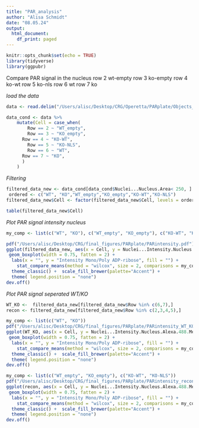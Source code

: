 ---
title: "PAR_analysis"
author: "Alisa Schmidt"
date: "08.05.24"
output:
  html_document:
    df_print: paged
---
```{r setup, include=FALSE}
knitr::opts_chunk$set(echo = TRUE)
library(tidyverse)
library(ggpubr)
```
Compare PAR signal in the nucleus
row 2 wt-empty
row 3 ko-empty
row 4 ko-wt
row 5 ko-nls
row 6 wt
row 7 ko

*load the data*
```{r}
data <- read.delim("/Users/alisc/Desktop/CRG/Operetta/PARplate/Objects_Population - Nuclei 2.txt", skip = 9)

data_cond <- data %>%
    mutate(Cell = case_when(
        Row == 2 ~ "WT_empty",
        Row == 3 ~ "KO_empty",
      Row == 4 ~ "KO-WT",
        Row == 5 ~ "KO-NLS",
        Row == 6 ~ "WT",
      Row == 7 ~ "KO",
      )
    )
```

*Filtering*
```{r}
filtered_data_new <- data_cond[data_cond$Nuclei...Nucleus.Area< 250, ]
 ordered <- c("WT", "KO","WT_empty","KO_empty","KO-WT","KO-NLS")
filtered_data_new$Cell <- factor(filtered_data_new$Cell, levels = ordered)

table(filtered_data_new$Cell)
```

*Plot PAR signal intensity nucleus*
```{r}
my_comp <- list(c("WT", "KO"), c("WT_empty", "KO_empty"), c("KO-WT", "KO-NLS"))

pdf("/Users/alisc/Desktop/CRG/final_figures/PARplate/PARintensity.pdf")
ggplot(filtered_data_new, aes(x = Cell, y = Nuclei...Intensity.Nucleus.Alexa.488.Mean, fill = Cell)) +
 geom_boxplot(width = 0.75, fatten = 2) +
  labs(x = "", y = "Intensity Mono/Poly ADP-ribose", fill = "") +
    stat_compare_means(method = "wilcox", size = 2, comparisons = my_comp, tip.length = 0, braket.size = 0.01) +
  theme_classic() +  scale_fill_brewer(palette="Accent") +
  theme( legend.position = "none")
dev.off()
```
*Plot PAR signal seperated WT/KO*
```{r}
WT_KO <-  filtered_data_new[filtered_data_new$Row %in% c(6,7),]
recon <- filtered_data_new[filtered_data_new$Row %in% c(2,3,4,5),]

```

```{r}
my_comp <- list(c("WT", "KO"))
pdf("/Users/alisc/Desktop/CRG/final_figures/PARplate/PARintensity_WT_KO.pdf")
ggplot(WT_KO, aes(x = Cell, y = Nuclei...Intensity.Nucleus.Alexa.488.Mean, fill = Cell)) +
 geom_boxplot(width = 0.75, fatten = 2) +
  labs(x = "", y = "Intensity Mono/Poly ADP-ribose", fill = "") +
    stat_compare_means(method = "wilcox", size = 2, comparisons = my_comp, tip.length = 0, braket.size = 0.01) +
  theme_classic() +  scale_fill_brewer(palette="Accent") +
  theme( legend.position = "none")
dev.off()
```
```{r}
my_comp <- list(c("WT_empty", "KO_empty"), c("KO-WT", "KO-NLS"))
pdf("/Users/alisc/Desktop/CRG/final_figures/PARplate/PARintensity_recon.pdf")
ggplot(recon, aes(x = Cell, y = Nuclei...Intensity.Nucleus.Alexa.488.Mean, fill = Cell)) +
 geom_boxplot(width = 0.75, fatten = 2) +
  labs(x = "", y = "Intensity Mono/Poly ADP-ribose", fill = "") +
    stat_compare_means(method = "wilcox", size = 2, comparisons = my_comp, tip.length = 0, braket.size = 0.01) +
  theme_classic() +  scale_fill_brewer(palette="Accent") +
  theme( legend.position = "none")
dev.off()
```
